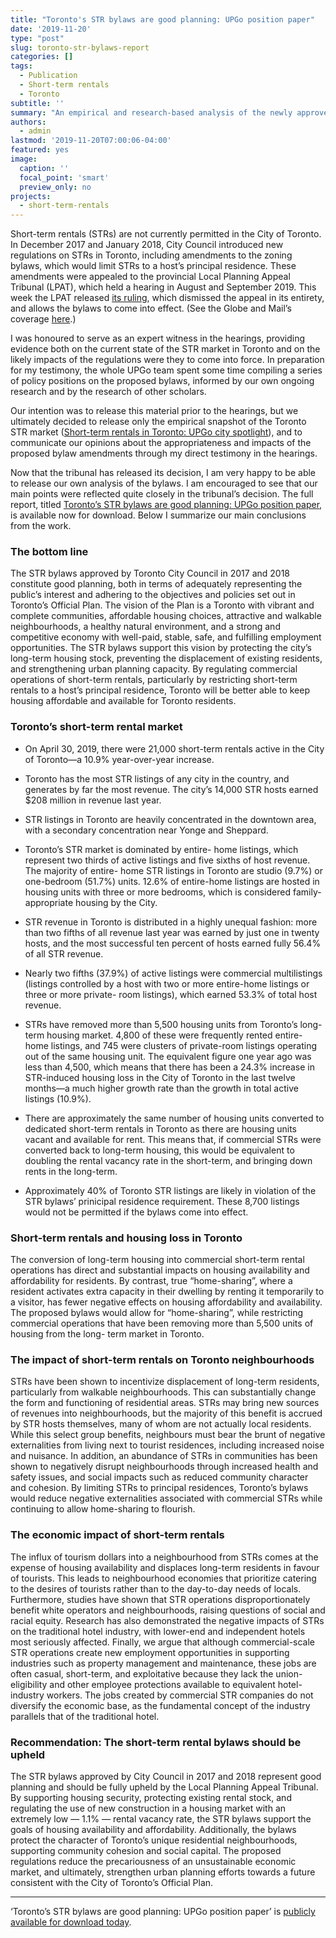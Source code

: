 ```yaml
---
title: "Toronto's STR bylaws are good planning: UPGo position paper"
date: '2019-11-20'
type: "post"
slug: toronto-str-bylaws-report
categories: []
tags:
  - Publication
  - Short-term rentals
  - Toronto
subtitle: ''
summary: "An empirical and research-based analysis of the newly approved STR bylaws in Toronto"
authors:
  - admin
lastmod: '2019-11-20T07:00:06-04:00'
featured: yes
image:
  caption: ''
  focal_point: 'smart'
  preview_only: no
projects:
  - short-term-rentals
---
```


Short-term rentals (STRs) are not currently permitted in the City of Toronto. In December 2017 and January 2018, City Council introduced new regulations on STRs in Toronto, including amendments to the zoning bylaws, which would limit STRs to a host's principal residence. These amendments were appealed to the provincial Local Planning Appeal Tribunal (LPAT), which held a hearing in August and September 2019. This week the LPAT released [its ruling](https://fairbnb.ca/wp-content/uploads/2019/11/PL180082-NOV-18-2019.pdf), which dismissed the appeal in its entirety, and allows the bylaws to come into effect. (See the Globe and Mail's coverage [here](https://www.theglobeandmail.com/canada/toronto/article-toronto-limits-on-airbnb-and-other-short-term-rentals-will-go-ahead/).)

I was honoured to serve as an expert witness in the hearings, providing evidence both on the current state of the STR market in Toronto and on the likely impacts of the regulations were they to come into force. In preparation for my testimony, the whole UPGo team spent some time compiling a series of policy positions on the proposed bylaws, informed by our own ongoing research and by the research of other scholars.

Our intention was to release this material prior to the hearings, but we ultimately decided to release only the empirical snapshot of the Toronto STR market ([Short-term rentals in Toronto: UPGo city spotlight](/publication/short-term-rentals-in-toronto)), and to communicate our opinions about the appropriateness and impacts of the proposed bylaw amendments through my direct testimony in the hearings.

Now that the tribunal has released its decision, I am very happy to be able to release our own analysis of the bylaws. I am encouraged to see that our main points were reflected quite closely in the tribunal's decision. The full report, titled [Toronto's STR bylaws are good planning: UPGo position paper](/publication/toronto-str-bylaws), is available now for download. Below I summarize our main conclusions from the work.


### The bottom line

The STR bylaws approved by Toronto City Council in 2017 and 2018 constitute good planning, both in terms of adequately representing the public’s interest and adhering to the objectives and policies set out in Toronto’s Official Plan. The vision of the Plan is a Toronto with vibrant and complete communities, affordable housing choices, attractive and walkable neighbourhoods, a healthy natural environment, and a strong and competitive economy with well-paid, stable, safe, and fulfilling employment opportunities. The STR bylaws support this vision by protecting the city’s long-term housing stock, preventing the displacement of existing residents, and strengthening urban planning capacity. By regulating commercial operations of short-term rentals, particularly by restricting short-term rentals to a host’s principal residence, Toronto will be better able to keep housing affordable and available for Toronto residents.


### Toronto's short-term rental market

- On April 30, 2019, there were 21,000 short-term rentals active in the City of Toronto—a 10.9% year-over-year increase.

- Toronto has the most STR listings of any city in the country, and generates by far the most revenue. The city's 14,000 STR hosts earned $208 million in revenue last year.

- STR listings in Toronto are heavily concentrated in the downtown area, with a secondary concentration near Yonge and Sheppard.

- Toronto’s STR market is dominated by entire- home listings, which represent two thirds of active listings and five sixths of host revenue. The majority of entire- home STR listings in Toronto are studio (9.7%) or one-bedroom (51.7%) units. 12.6% of entire-home listings are hosted in housing units with three or more bedrooms, which is considered family-appropriate housing by the City.

- STR revenue in Toronto is distributed in a highly unequal fashion: more than two fifths of all revenue last year was earned by just one in twenty hosts, and the most successful ten percent of hosts earned fully 56.4% of all STR revenue.

- Nearly two fifths (37.9%) of active listings were commercial multilistings (listings controlled by a host with two or more entire-home listings or three or more private- room listings), which earned 53.3% of total host revenue.

- STRs have removed more than 5,500 housing units from Toronto’s long-term housing market. 4,800 of these were frequently rented entire-home listings, and 745 were clusters of private-room listings operating out of the same housing unit. The equivalent figure one year ago was less than 4,500, which means that there has been a 24.3% increase in STR-induced housing loss in the City of Toronto in the last twelve months—a much higher growth rate than the growth in total active listings (10.9%).

- There are approximately the same number of housing units converted to dedicated short-term rentals in
Toronto as there are housing units vacant and available for rent. This means that, if commercial STRs were converted back to long-term housing, this would be equivalent to doubling the rental vacancy rate in the short-term, and bringing down rents in the long-term.

- Approximately 40% of Toronto STR listings are likely in violation of the STR bylaws’ prinicipal residence requirement. These 8,700 listings would not be permitted if the bylaws come into effect.


### Short-term rentals and housing loss in Toronto

The conversion of long-term housing into commercial short-term rental operations has direct and substantial impacts on housing availability and affordability for residents. By contrast, true “home-sharing”, where a resident activates extra capacity in their dwelling by renting it temporarily to a visitor, has fewer negative effects on housing affordability and availability. The proposed bylaws would allow for “home-sharing”, while restricting commercial operations that have been removing more than 5,500 units of housing from the long- term market in Toronto.


### The impact of short-term rentals on Toronto neighbourhoods

STRs have been shown to incentivize displacement of long-term residents, particularly from walkable neighbourhoods. This can substantially change the form and functioning of residential areas. STRs may bring new sources of revenues into neighbourhoods, but the majority of this benefit is accrued by STR hosts themselves, many of whom are not actually local residents. While this select group benefits, neighbours must bear the brunt of negative externalities from living next to tourist residences, including increased noise and nuisance. In addition, an abundance of STRs in communities has been shown to negatively disrupt neighbourhoods through increased health and safety issues, and social impacts such as reduced community character and cohesion. By limiting STRs to principal residences, Toronto’s bylaws would reduce negative externalities associated with commercial STRs while continuing to allow home-sharing to flourish.


### The economic impact of short-term rentals

The influx of tourism dollars into a neighbourhood from STRs comes at the expense of housing availability and displaces long-term residents in favour of tourists. This leads to neighbourhood economies that prioritize catering to the desires of tourists rather than to the day-to-day needs of locals. Furthermore, studies have shown that STR operations disproportionately benefit white operators and neighbourhoods, raising questions of social and racial equity. Research has also demonstrated the negative impacts of STRs on the traditional hotel industry, with lower-end and independent hotels most seriously affected. Finally, we argue that although commercial-scale STR operations create new employment opportunities in supporting industries such as property
management and maintenance, these jobs are often casual, short-term, and exploitative because they lack the union-eligibility and other employee protections available to equivalent hotel-industry workers. The jobs created by commercial STR companies do not diversify the economic base, as the fundamental concept of the industry parallels that of the traditional hotel.


### Recommendation: The short-term rental bylaws should be upheld

The STR bylaws approved by City Council in 2017 and 2018 represent good planning and should be fully upheld by the Local Planning Appeal Tribunal. By supporting housing security, protecting existing rental stock, and regulating the use of new construction in a housing market with an extremely low — 1.1% — rental vacancy rate, the STR bylaws support the goals of housing availability and
affordability. Additionally, the bylaws protect the character of Toronto’s unique residential neighbourhoods, supporting community cohesion and social capital. The proposed regulations reduce the precariousness of an unsustainable economic market, and ultimately, strengthen urban planning efforts towards a future consistent with the City of Toronto’s Official Plan.

---

'Toronto's STR bylaws are good planning: UPGo position paper' is [publicly available for download today](/publication/toronto-str-bylaws).